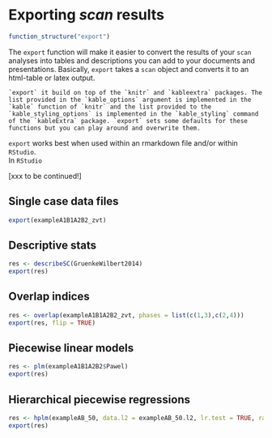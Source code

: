 
# Exporting *scan* results

```r
function_structure("export")
```

The `export` function will make it easier to convert the results of your `scan` analyses into tables and descriptions you can add to your documents and presentations. Basically, `export` takes a `scan` object and converts it to an html-table or latex output.

```block
`export` it build on top of the `knitr` and `kableextra` packages. The list provided in the `kable_options` argument is implemented in the `kable` function of `knitr` and the list provided to the `kable_styling_options` is implemented in the `kable_styling` command of the `kableExtra` package. `export` sets some defaults for these functions but you can play around and overwrite them.  
```

`export` works best when used within an rmarkdown file and/or within `RStudio`.  
In `RStudio` 

[xxx to be continued!]

## Single case data files

```r
export(exampleA1B1A2B2_zvt)
```

## Descriptive stats

```r
res <- describeSC(GruenkeWilbert2014)
export(res)
```

## Overlap indices

```r
res <- overlap(exampleA1B1A2B2_zvt, phases = list(c(1,3),c(2,4)))
export(res, flip = TRUE)
```

## Piecewise linear models

```r
res <- plm(exampleA1B1A2B2$Pawel)
export(res)
```

## Hierarchical piecewise regressions

```r
res <- hplm(exampleAB_50, data.l2 = exampleAB_50.l2, lr.test = TRUE, random.slopes = TRUE)
export(res)
```
